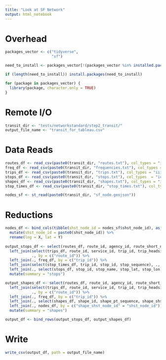 ```yaml
---
title: "Look at SF Network"
output: html_notebook
---
```


# Overhead
```r
packages_vector <- c("tidyverse",
                     "sf")

need_to_install <- packages_vector[!(packages_vector %in% installed.packages()[,"Package"])]

if (length(need_to_install)) install.packages(need_to_install)

for (package in packages_vector) {
  library(package, character.only = TRUE)
}

```

# Remote I/O
```r
transit_dir <- "tests/networkstandard/step2_transit/"
output_file_name <- "transit_for_tableau.csv"
```

# Data Reads
```r
routes_df <- read_csv(paste0(transit_dir, "routes.txt"), col_types = "icccciccc")
freq_df <- read_csv(paste0(transit_dir, "frequencies.txt"), col_types = "iitt")
trips_df <- read_csv(paste0(transit_dir, "trips.txt"), col_types = "iiiciii")
stops_df <- read_csv(paste0(transit_dir, "stops.txt"), col_types  = "iccddiccc")
shapes_df <- read_csv(paste0(transit_dir, "shapes.txt"), col_types = "iicc")
stop_times_df <- read_csv(paste0(transit_dir, "stop_times.txt"), col_types = "ittiicccn")

nodes_sf <- st_read(paste0(transit_dir, "sf_node.geojson"))
```

# Reductions
```r
nodes_df <- bind_cols(tibble(shst_node_id = nodes_sf$shst_node_id), as_tibble(st_coordinates(nodes_sf))) %>%
  mutate(shst_node_id = paste0(shst_node_id)) %>%
  rename(lng = X, lat = Y)
  
output_stops_df <- select(routes_df, route_id, agency_id, route_short_name, route_long_name) %>%
  left_join(select(trips_df, route_id, service_id, trip_id, trip_headsign, direction_id, shape_id),
            ., by = c("route_id")) %>%
  left_join(., freq_df, by = c("trip_id")) %>%
  left_join(select(stop_times_df, trip_id, stop_id, stop_sequence), ., by = c("trip_id")) %>%
  left_join(., select(stops_df, stop_id, stop_name, stop_lat, stop_lon), by = c("stop_id")) %>%
  mutate(summary = "stops")

output_shapes_df <- select(routes_df, route_id, agency_id, route_short_name, route_long_name) %>%
  left_join(select(trips_df, route_id, service_id, trip_id, trip_headsign, direction_id, shape_id),
            ., by = c("route_id")) %>%
  left_join(., freq_df, by = c("trip_id")) %>%
  left_join(., select(shapes_df, shape_id, shape_pt_sequence, shape_shst_node_id), by = c("shape_id")) %>%
  left_join(., nodes_df, by = c("shape_shst_node_id" = "shst_node_id")) %>%
  mutate(summary = "shapes")

output_df <- bind_rows(output_stops_df, output_shapes_df)

```

# Write
```r
write_csv(output_df, path = output_file_name)
```

